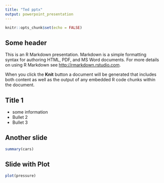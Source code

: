 ```yaml
---
title: "Ted pptx"
output: powerpoint_presentation
---
```


```r
knitr::opts_chunk$set(echo = FALSE)
```

## Some header

This is an R Markdown presentation. Markdown is a simple formatting syntax for authoring HTML, PDF, and MS Word documents. For more details on using R Markdown see <http://rmarkdown.rstudio.com>.

When you click the **Knit** button a document will be generated that includes both content as well as the output of any embedded R code chunks within the document.

## Title 1

- some information
- Bullet 2
- Bullet 3

## Another slide

```r
summary(cars)
```

## Slide with Plot

```r
plot(pressure)
```


